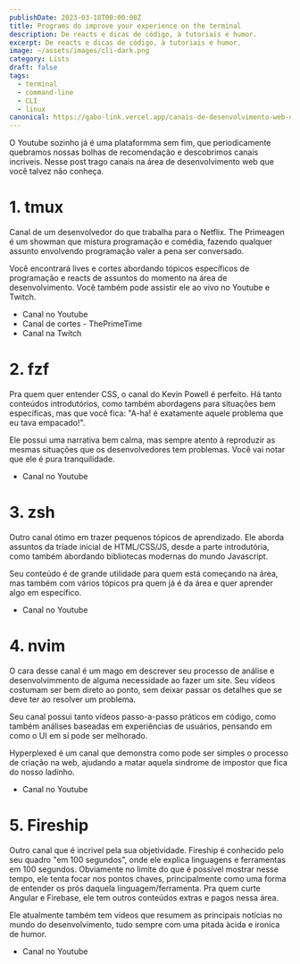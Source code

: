 ```yaml
---
publishDate: 2023-03-18T00:00:00Z
title: Programs do improve your experience on the terminal
description: De reacts e dicas de código, à tutoriais e humor.
excerpt: De reacts e dicas de código, à tutoriais e humor.
image: ~/assets/images/cli-dark.png
category: Lists
draft: false
tags:
  - terminal
  - command-line
  - CLI
  - linux
canonical: https://gabo-link.vercel.app/canais-de-desenvolvimento-web-que-valem-voce-ver
---
```




<p class="px-6">O Youtube sozinho já é uma plataformma sem fim, que periodicamente quebramos nossas bolhas de recomendação e descobrimos canais incriveis. Nesse post trago canais na área de desenvolvimento web que você talvez não conheça.</p>
  
<ListItem>

# 1. tmux

<VideoFrame src="https://www.youtube.com/embed/MuCK81q1edU" />

Canal de um desenvolvedor do que trabalha para o Netflix. The Primeagen é um showman que mistura programação e comédia, fazendo qualquer assunto envolvendo programação valer a pena ser conversado.

Você encontrará lives e cortes abordando tópicos específicos de programação e reacts de assuntos do momento na área de desenvolvimento. Você também pode assistir ele ao vivo no Youtube e Twitch.

- <ExternalLink href="https://www.youtube.com/@ThePrimeagen">Canal no Youtube</ExternalLink>
- <ExternalLink variant="secondary" href="https://www.youtube.com/@ThePrimeTimeagen">
    Canal de cortes - ThePrimeTime
  </ExternalLink>
- <ExternalLink variant="secondary" href="https://www.twitch.tv/theprimeagen">
    Canal na Twitch
  </ExternalLink>

</ListItem>

<ListItem>

# 2. fzf

<VideoFrame src="https://www.youtube.com/embed/3elGSZSWTbM" />

Pra quem quer entender CSS, o canal do Kevin Powell é perfeito. Há tanto conteúdos introdutórios, como também abordagens para situações bem específicas, mas que você fica: "A-ha! é exatamente aquele problema que eu tava empacado!".

Ele possui uma narrativa bem calma, mas sempre atento à reproduzir as mesmas situações que os desenvolvedores tem problemas. Você vai notar que ele é pura tranquilidade.

- <ExternalLink href="https://www.youtube.com/@KevinPowell">Canal no Youtube</ExternalLink>

</ListItem>

<ListItem>

# 3. zsh

<VideoFrame src="https://www.youtube.com/embed/y17RuWkWdn8" />

Outro canal ótimo em trazer pequenos tópicos de aprendizado. Ele aborda assuntos da tríade inicial de HTML/CSS/JS, desde a parte introdutória, como também abordando bibliotecas modernas do mundo Javascript.

Seu conteúdo é de grande utilidade para quem está começando na área, mas também com vários tópicos pra quem já é da área e quer aprender algo em específico.

- <ExternalLink href="https://www.youtube.com/@WebDevSimplified">Canal no Youtube</ExternalLink>

</ListItem>

<ListItem>

# 4. nvim

<VideoFrame src="https://www.youtube.com/embed/jMVhxBB3l0w" />

O cara desse canal é um mago em descrever seu processo de análise e desenvolvimmento de alguma necessidade ao fazer um site. Seu vídeos costumam ser bem direto ao ponto, sem deixar passar os detalhes que se deve ter ao resolver um problema.

Seu canal possui tanto vídeos passo-a-passo práticos em código, como também análises baseadas em experiências de usuários, pensando em como o UI em sí pode ser melhorado.

Hyperplexed é um canal que demonstra como pode ser simples o processo de criação na web, ajudando a matar aquela sindrome de impostor que fica do nosso ladinho.

- <ExternalLink href="https://www.youtube.com/@Hyperplexed">Canal no Youtube</ExternalLink>

</ListItem>

<ListItem>

# 5. Fireship

<VideoFrame src="https://www.youtube.com/embed/rv3Yq-B8qp4" />

Outro canal que é incrivel pela sua objetividade. Fireship é conhecido pelo seu quadro "em 100 segundos", onde ele explica linguagens e ferramentas em 100 segundos. Obviamente no limite do que é possível mostrar nesse tempo, ele tenta focar nos pontos chaves, principalmente como uma forma de entender os prós daquela linguagem/ferramenta. Pra quem curte Angular e Firebase, ele tem outros conteúdos extras e pagos nessa área.

Ele atualmente também tem vídeos que resumem as principais notícias no mundo do desenvolvimento, tudo sempre com uma pitada àcida e ironica de humor.

- <ExternalLink href="https://www.youtube.com/@Fireship">Canal no Youtube</ExternalLink>

</ListItem>
